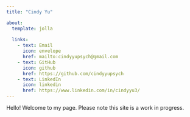 ```yaml
---
title: "Cindy Yu"

about:
  template: jolla
  
  links: 
    - text: Email
      icon: envelope
      href: mailto:cindyyupsych@gmail.com
    - text: GitHub
      icon: github
      href: https://github.com/cindyyupsych
    - text: LinkedIn
      icon: linkedin
      href: https://www.linkedin.com/in/cindyyu3/
---
```


Hello! Welcome to my page. Please note this site is a work in progress.
